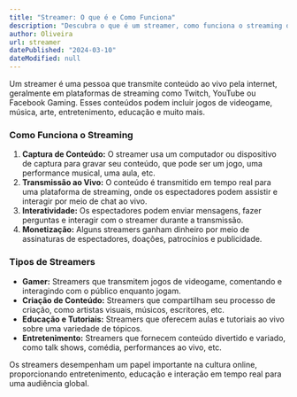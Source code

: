 ```yaml
---
title: "Streamer: O que é e Como Funciona"
description: "Descubra o que é um streamer, como funciona o streaming de conteúdo e os diferentes tipos de streamers."
author: Oliveira
url: streamer
datePublished: "2024-03-10"
dateModified: null
---
```


Um streamer é uma pessoa que transmite conteúdo ao vivo pela internet, geralmente em plataformas de streaming como Twitch, YouTube ou Facebook Gaming. Esses conteúdos podem incluir jogos de videogame, música, arte, entretenimento, educação e muito mais.

### Como Funciona o Streaming

1. **Captura de Conteúdo:** O streamer usa um computador ou dispositivo de captura para gravar seu conteúdo, que pode ser um jogo, uma performance musical, uma aula, etc.
2. **Transmissão ao Vivo:** O conteúdo é transmitido em tempo real para uma plataforma de streaming, onde os espectadores podem assistir e interagir por meio de chat ao vivo.
3. **Interatividade:** Os espectadores podem enviar mensagens, fazer perguntas e interagir com o streamer durante a transmissão.
4. **Monetização:** Alguns streamers ganham dinheiro por meio de assinaturas de espectadores, doações, patrocínios e publicidade.

### Tipos de Streamers

- **Gamer:** Streamers que transmitem jogos de videogame, comentando e interagindo com o público enquanto jogam.
- **Criação de Conteúdo:** Streamers que compartilham seu processo de criação, como artistas visuais, músicos, escritores, etc.
- **Educação e Tutoriais:** Streamers que oferecem aulas e tutoriais ao vivo sobre uma variedade de tópicos.
- **Entretenimento:** Streamers que fornecem conteúdo divertido e variado, como talk shows, comédia, performances ao vivo, etc.

Os streamers desempenham um papel importante na cultura online, proporcionando entretenimento, educação e interação em tempo real para uma audiência global.
